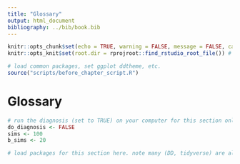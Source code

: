 ```yaml
---
title: "Glossary"
output: html_document
bibliography: ../bib/book.bib 
---
```


<!-- note do_bookdown is set in index.rmd, so we know if you're running just this .Rmd or compiling the book-->
```r
knitr::opts_chunk$set(echo = TRUE, warning = FALSE, message = FALSE, cache = FALSE)
knitr::opts_knit$set(root.dir = rprojroot::find_rstudio_root_file()) # files are all relative to RStudio project home
```

```r
# load common packages, set ggplot ddtheme, etc.
source("scripts/before_chapter_script.R")
```

<!-- start post here, do not edit above -->

# Glossary

<!-- make sure to rename the section title below -->

```r
# run the diagnosis (set to TRUE) on your computer for this section only before pushing to Github. no diagnosis will ever take place on github.
do_diagnosis <- FALSE
sims <- 100
b_sims <- 20
```

```r
# load packages for this section here. note many (DD, tidyverse) are already available, see scripts/package-list.R
```

<!-- ### Notation -->

<!-- - $M$ -->
<!-- - $I$ -->
<!-- - $D$ -->
<!-- - $A$ -->
<!-- - $m$ -->
<!-- - $a^M$ -->
<!-- - $d$ -->
<!-- - $a^D$ -->
<!-- - $w$ -->

<!-- ### Terms -->

<!-- - Model -->
<!-- - Inquiry -->
<!-- - Data Strategy -->
<!-- - Answer Strategy -->
<!-- - estimand -->
<!-- - estimator -->
<!-- - estimate -->
<!-- - DAG -->
<!-- - Diagnosis -->
<!-- - Redesign -->

